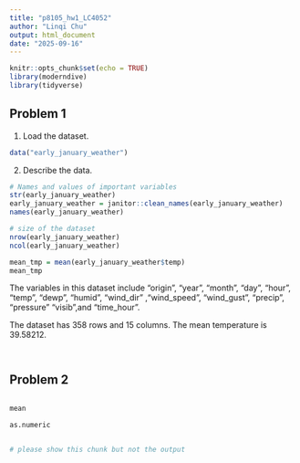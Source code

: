 ```yaml
---
title: "p8105_hw1_LC4052"
author: "Linqi Chu"
output: html_document
date: "2025-09-16"
---
```


```r
knitr::opts_chunk$set(echo = TRUE)
library(moderndive)
library(tidyverse)

```

## Problem 1

1. Load the dataset.

```r
data("early_january_weather")

```

2. Describe the data.

```r
# Names and values of important variables
str(early_january_weather)
early_january_weather = janitor::clean_names(early_january_weather)
names(early_january_weather)

```
```r
# size of the dataset
nrow(early_january_weather)
ncol(early_january_weather)

```

```r
mean_tmp = mean(early_january_weather$temp)
mean_tmp

```
The variables in this dataset include "origin", "year", "month", "day", "hour", "temp", "dewp", "humid", "wind_dir" ,"wind_speed", "wind_gust", "precip", "pressure"   "visib",and "time_hour".

The dataset has 358 rows and 15 columns. The mean temperature is 39.58212.


```r


```


```r

```


## Problem 2

```r




```


```r
mean

as.numeric


# please show this chunk but not the output



```


